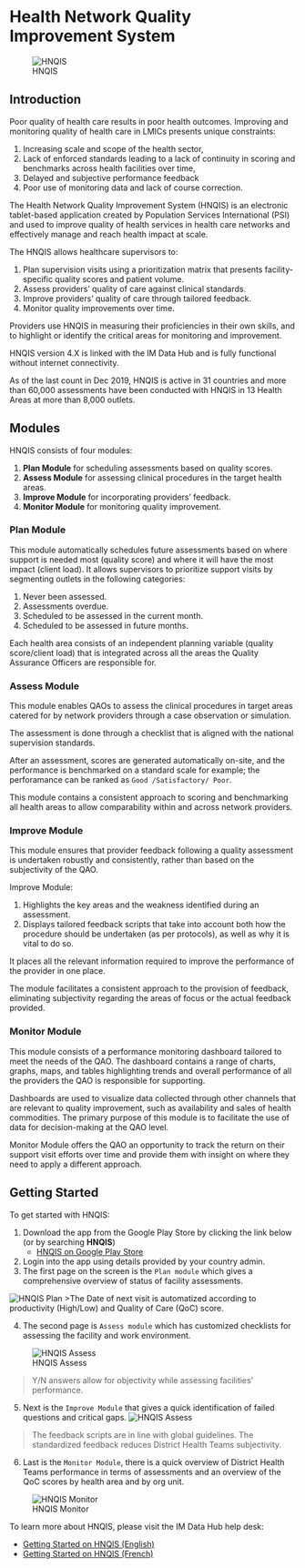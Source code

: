 # Health Network Quality Improvement System {#hnqis}

![HNQIS](images/hnqis.png)

## Introduction

Poor quality of health care results in poor health outcomes. Improving and monitoring quality of health care in LMICs presents unique constraints:

1. Increasing scale and scope of the health sector,
2. Lack of enforced standards leading to a lack of continuity in scoring and benchmarks across health facilities over time,
3. Delayed and subjective performance feedback
4. Poor use of monitoring data and lack of course correction.

The Health Network Quality Improvement System (HNQIS) is an electronic tablet-based application created by Population Services International (PSI) and used to improve quality of health services in health care networks and effectively manage and reach health impact at scale.

The HNQIS allows healthcare supervisors to:

1.    Plan supervision visits using a prioritization matrix that presents facility-specific quality scores and patient volume.
2.    Assess providers' quality of care against clinical standards.
3.    Improve providers' quality of care through tailored feedback.
4.    Monitor quality improvements over time.

Providers use HNQIS in measuring their proficiencies in their own skills, and to highlight or identify the critical areas for monitoring and improvement.

HNQIS version 4.X is linked with the IM Data Hub and is fully functional without internet connectivity.

As of the last count in Dec 2019, HNQIS is active in 31 countries and more than 60,000 assessments have been conducted with HNQIS in 13 Health Areas at more than 8,000 outlets.

## Modules
HNQIS consists of four modules:

1. **Plan Module** for scheduling assessments based on quality scores. 
2. **Assess Module** for assessing clinical procedures in the target health areas.  
3. **Improve Module** for incorporating providers' feedback.
4. **Monitor Module** for monitoring quality improvement.

### Plan Module

This module automatically schedules future assessments based on where support is needed most (quality score) and where it will have the most impact (client load). It allows supervisors to prioritize support visits by segmenting outlets in the following categories:

1. Never been assessed.
2. Assessments overdue.
3. Scheduled to be assessed in the current month.
4. Scheduled to be assessed in future months.

Each health area consists of an independent planning variable (quality score/client load) that is integrated across all the areas the Quality Assurance Officers are responsible for.

### Assess Module
This module enables QAOs to assess the clinical procedures in target areas catered for by network providers through a case observation or simulation. 

The assessment is done through a checklist that is aligned with the national supervision standards.

After an assessment, scores are generated automatically on-site, and the performance is benchmarked on a standard scale for example; the perforamance can be ranked as `Good /Satisfactory/ Poor`. 

This module contains a consistent approach to scoring and benchmarking all health areas to allow comparability within and across network providers.

### Improve Module
This module ensures that provider feedback following a quality assessment is undertaken robustly and consistently, rather than based on the subjectivity of the QAO. 

Improve Module:

1. Highlights the key areas and the weakness identified during an assessment.
2. Displays tailored feedback scripts that take into account both how the procedure should be undertaken (as per protocols), as well as why it is vital to do so.

It places all the relevant information required to improve the performance of the provider in one place. 

The module facilitates a consistent approach to the provision of feedback, eliminating subjectivity regarding the areas of focus or the actual feedback provided.

### Monitor Module
This module consists of a performance monitoring dashboard tailored to meet the needs of the QAO. The dashboard contains a range of charts, graphs, maps, and tables highlighting trends and overall performance of all the providers the QAO is responsible for supporting. 

Dashboards are used to visualize data collected through other channels that are relevant to quality improvement, such as availability and sales of health commodities. The primary purpose of this module is to facilitate the use of data for decision-making at the QAO level.

Monitor Module offers the QAO an opportunity to track the return on their support visit efforts over time and provide them with insight on where they need to apply a different approach.

## Getting Started

To get started with HNQIS: 

1. Download the app from the Google Play Store by clicking the link below (or by searching **HNQIS**)
    * [HNQIS on Google Play Store](https://play.google.com/store/apps/details?id=org.eyeseetea.malariacare.hnqis_ng)
2. Login into the app using details provided by your country admin.
3. The first page on the screen is the `Plan module` which gives a comprehensive overview of status of facility assessments. 

![HNQIS Plan](images/hnqis-plan.jpg)
>The Date of next visit is automatized according to productivity (High/Low) and Quality of Care (QoC) score.

4. The second page is `Assess module` which has customized checklists for assessing the facility and work environment. 

![HNQIS Assess](images/hnqis-assess.jpg)

>Y/N answers allow for objectivity while assessing facilities' performance.

5. Next is the `Improve Module` that gives a quick identification of failed questions and critical gaps. 
![HNQIS Assess](images/hnqis-improve.jpg)

>The feedback scripts are in line with global guidelines. The standardized feedback reduces District Health Teams subjectivity.

6. Last is the `Monitor Module`, there is a quick overview of District Health Teams performance in terms of assessments and an overview of the QoC scores by health area and by org unit.

![HNQIS Monitor](images/hnqis-monitor.jpg)

To learn more about HNQIS, please visit the IM Data Hub help desk:

* [Getting Started on HNQIS (English)](https://imdatahub.freshdesk.com/en/support/solutions/articles/47001032548-getting-started-on-hnqis)
* [Getting Started on HNQIS (French)](https://imdatahub.freshdesk.com/fr/support/solutions/articles/47001032548-getting-started-on-hnqis)
